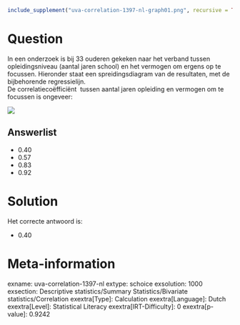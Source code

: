 ```r
include_supplement("uva-correlation-1397-nl-graph01.png", recursive = TRUE)
```

Question
========

In een onderzoek is bij 33 ouderen gekeken naar het verband tussen
opleidingsniveau (aantal jaren school) en het vermogen om ergens op te
focussen. Hieronder staat een spreidingsdiagram van de resultaten, met
de bijbehorende regressielijn.\
De correlatiecoëfficiënt  tussen aantal jaren opleiding en vermogen om
te focussen is ongeveer:\

![](uva-correlation-1397-nl-graph01.png)

Answerlist
----------

* 0.40
* 0.57
* 0.83
* 0.92

Solution
========

Het correcte antwoord is: 

* 0.40

Meta-information
================
exname: uva-correlation-1397-nl
extype: schoice
exsolution: 1000
exsection: Descriptive statistics/Summary Statistics/Bivariate statistics/Correlation
exextra[Type]: Calculation
exextra[Language]: Dutch
exextra[Level]: Statistical Literacy
exextra[IRT-Difficulty]: 0
exextra[p-value]: 0.9242
